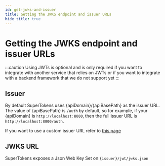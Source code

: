 ```yaml
---
id: get-jwks-and-issuer
title: Getting the JWKS endpoint and issuer URLs
hide_title: true
---
```


<!-- COPY DOCS -->
<!-- ./session/common-customizations/sessions/with-jwt/get-jwks-and-issuer.mdx -->


# Getting the JWKS endpoint and issuer URLs

:::caution
Using JWTs is optional and is only required if you want to integrate with another service that relies on JWTs or if you want to integrate with a backend framework that we do not support yet
:::

## Issuer

By default SuperTokens uses <BackendSDKCasing>{apiDomain}/{apiBasePath}</BackendSDKCasing> as the issuer URL. The value of <BackendSDKCasing>{apiBasePath}</BackendSDKCasing> is `/auth` by default, so for example, if your <BackendSDKCasing>{apiDomain}</BackendSDKCasing> is `http://localhost:8000`, then the full issuer URL is `http://localhost:8000/auth`.

If you want to use a custom issuer URL refer to [this page](./enabling-jwts#using-a-custom-issuer)

## JWKS URL

SuperTokens exposes a Json Web Key Set on `{issuer}/jwt/jwks.json`
